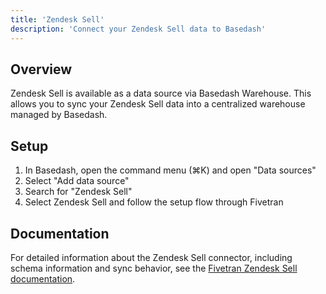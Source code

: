 ```yaml
---
title: 'Zendesk Sell'
description: 'Connect your Zendesk Sell data to Basedash'
---
```


## Overview

Zendesk Sell is available as a data source via Basedash Warehouse. This allows you to sync your Zendesk Sell data into a centralized warehouse managed by Basedash.

## Setup

1. In Basedash, open the command menu (⌘K) and open "Data sources"
2. Select "Add data source"
3. Search for "Zendesk Sell"
4. Select Zendesk Sell and follow the setup flow through Fivetran

## Documentation

For detailed information about the Zendesk Sell connector, including schema information and sync behavior, see the [Fivetran Zendesk Sell documentation](https://fivetran.com/docs/connectors/applications/zendesk-sell).
